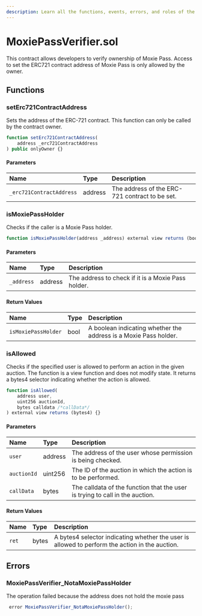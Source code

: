 ```yaml
---
description: Learn all the functions, events, errors, and roles of the MoxiePassVerifier.sol contract.
---
```


# MoxiePassVerifier.sol

This contract allows developers to verify ownership of Moxie Pass. Access to set the ERC721 contract address of Moxie Pass is only allowed by the owner.

## Functions

### setErc721ContractAddress

Sets the address of the ERC-721 contract. This function can only be called by the contract owner.

```js
function setErc721ContractAddress(
    address _erc721ContractAddress
) public onlyOwner {}
```

#### Parameters

| Name                     | Type    | Description                                    |
| :----------------------- | :------ | :--------------------------------------------- |
| `_erc721ContractAddress` | address | The address of the ERC-721 contract to be set. |

### isMoxiePassHolder

Checks if the caller is a Moxie Pass holder.

```js
function isMoxiePassHolder(address _address) external view returns (bool) {}
```

#### Parameters

| Name       | Type    | Description                                        |
| :--------- | :------ | :------------------------------------------------- |
| `_address` | address | The address to check if it is a Moxie Pass holder. |

#### Return Values

| Name                | Type | Description                                                      |
| :------------------ | :--- | :--------------------------------------------------------------- |
| `isMoxiePassHolder` | bool | A boolean indicating whether the address is a Moxie Pass holder. |

### isAllowed

Checks if the specified user is allowed to perform an action in the given auction. The function is a view function and does not modify state. It returns a bytes4 selector indicating whether the action is allowed.

```js
function isAllowed(
    address user,
    uint256 auctionId,
    bytes calldata /*callData*/
) external view returns (bytes4) {}
```

#### Parameters

| Name        | Type    | Description                                                                  |
| :---------- | :------ | :--------------------------------------------------------------------------- |
| `user`      | address | The address of the user whose permission is being checked.                   |
| `auctionId` | uint256 | The ID of the auction in which the action is to be performed.                |
| `callData`  | bytes   | The calldata of the function that the user is trying to call in the auction. |

#### Return Values

| Name  | Type  | Description                                                                                    |
| :---- | :---- | :--------------------------------------------------------------------------------------------- |
| `ret` | bytes | A bytes4 selector indicating whether the user is allowed to perform the action in the auction. |

## Errors

### MoxiePassVerifier_NotaMoxiePassHolder

The operation failed because the address does not hold the moxie pass

```js
 error MoxiePassVerifier_NotaMoxiePassHolder();
```
